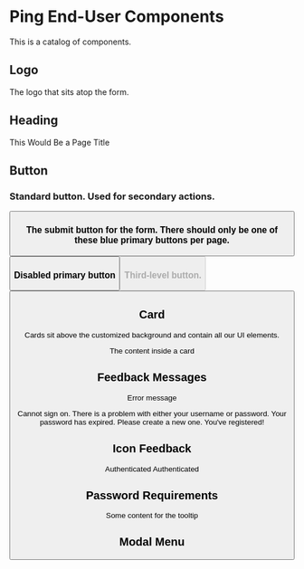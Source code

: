 
# Ping End-User Components

This is a catalog of components.

## Logo

The logo that sits atop the form.

<ComponentDemo>
    <Logo src="ping-logo.svg"/>
</ComponentDemo>

## Heading

<ComponentDemo>
    <Heading>This Would Be a Page Title</Heading>
</ComponentDemo>

## Button

### Standard button. Used for secondary actions.
<ComponentDemo>
    <Button label="Do something normal" />
</ComponentDemo>

### The submit button for the form. There should only be one of these blue primary buttons per page.
<ComponentDemo>
    <Button label="push it" primary/>
</ComponentDemo>

### Disabled primary button
<ComponentDemo>
    <Button label="push it" primary disabled/>
</ComponentDemo>

### Third-level button.
<ComponentDemo>
    <Button label="Change" tertiary/>
</ComponentDemo>

## Card

Cards sit above the customized background and contain all our UI elements.

<ComponentDemo>
    <Card>The content inside a card</Card>
</ComponentDemo>

## Feedback Messages

Error message

<ComponentDemo>
    <Feedback type="error">Cannot sign on. There is a problem with either your username or password.</Feedback>
</ComponentDemo>

<ComponentDemo>
    <Feedback type="alert">Your password has expired. Please create a new one.</Feedback>
</ComponentDemo>

<ComponentDemo>
    <Feedback type="success">You've registered!</Feedback>
</ComponentDemo>

## Icon Feedback
<ComponentDemo>
    <IconFeedback type="success">Authenticated</IconFeedback>
</ComponentDemo>

<ComponentDemo>
    <IconFeedback type="success" small>Authenticated</IconFeedback>
</ComponentDemo>

## Password Requirements

<ComponentDemo>
    <Requirements requirements={[
        {
            name: "6 characters",
            status: "no"
        },
        {
            name: "1 UPPERCASE letter",
            status: "yes"
        },
        {
            name: "1 lowercase letter",
            status: "yes"
        },
        {
            name: "1 number (0-9)",
            status: "no"
        },
    ]} />
</ComponentDemo>

<ComponentDemo>
    <div style={{position: 'relative', width: 50, height: 50, background: '#f00'}}>
        <Tooltip>Some content for the tooltip</Tooltip>
    </div>
</ComponentDemo>

<ComponentDemo>
    <Spinner/>
</ComponentDemo>

## Modal Menu

<ComponentDemo>
    <div
        style={{
            height: 400,
            position: 'relative'
        }}
    >
        <ModalMenu options={[
            {
                id: "sms",
                label: "SMS",
                sublabel: "+972 3xx-xxx-x03",
                icon: "sms",
                selected: true
            },
            {
                id: "email",
                label: "Email",
                sublabel: "adxxxx@pingidentity.com",
                icon: "email"
            }
        ]} />
    </div>
</ComponentDemo>

